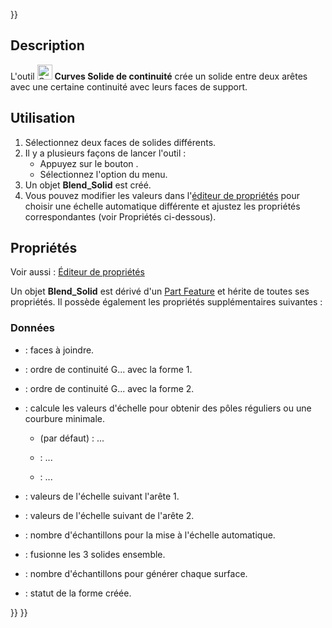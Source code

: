 <languages/>
{{UnfinishedDocu{{#translation:}}}}

{{Docnav/fr
|[[Curves_BlendSurf2/fr|Surface de continuité]]
|[[Curves_FlattenFace/fr|Développé d'une face]]
|[[Curves_Workbench/fr|Atelier Curves]]
|IconL=Curves_BlendSurf2.svg
|IconR=Curves_FlattenFace.svg
|IconC=Curves_workbench_icon.svg
}}

{{GuiCommand/fr
|Name=Curves BlendSolid
|Name/fr=Curves Solide de continuité
|MenuLocation=Surfaces → Créer un solide de continuité
|Workbenches=[[Curves_Workbench/fr|Curves]]
}}

==Description==

L'outil [[Image:Curves_BlendSolid.svg|24px]] '''Curves Solide de continuité''' crée un solide entre deux arêtes avec une certaine continuité avec leurs faces de support.

<span id="Usage"></span>
==Utilisation==

# Sélectionnez deux faces de solides différents.
# Il y a plusieurs façons de lancer l'outil :
#* Appuyez sur le bouton {{Button|[[Image:Curves_BlendSolid.svg|16px]] [[Curves_BlendSolid/fr|Créer un solide de continuité]]}}.
#* Sélectionnez l'option {{MenuCommand|Surfaces → [[Image:Curves_BlendSolid.svg|16px]] Créer un solide de continuité}} du menu.
# Un objet '''Blend_Solid''' est créé.
# Vous pouvez modifier les valeurs dans l'[[Property_editor/fr|éditeur de propriétés]] pour choisir une échelle automatique différente et ajustez les propriétés correspondantes (voir Propriétés ci-dessous).

<span id="Properties"></span>
==Propriétés==

Voir aussi : [[Property_editor/fr|Éditeur de propriétés]]

Un objet '''Blend_Solid''' est dérivé d'un [[Part_Feature/fr|Part Feature]] et hérite de toutes ses propriétés. Il possède également les propriétés supplémentaires suivantes :

<span id="Data"></span>
===Données===

{{TitleProperty|Base}}

* {{PropertyData|Sources|LinkSubList}} : faces à joindre.

{{TitleProperty|Continuity}}

* {{PropertyData|Continuity1|Integer}} : ordre de continuité G... avec la forme 1.
* {{PropertyData|Continuity2|Integer}} : ordre de continuité G... avec la forme 2.

{{TitleProperty|Scale}}

* {{PropertyData|Auto Scale|Enumeration}} : calcule les valeurs d'échelle pour obtenir des pôles réguliers ou une courbure minimale.
** {{Value|RegularPoles}} (par défaut) : ...
** {{Value|MinimizeCurvature}} : ...
** {{Value|Manual}} : ...
* {{PropertyData|Scale1|FloatList}} : valeurs de l'échelle suivant l'arête 1.
* {{PropertyData|Scale2|FloatList}} : valeurs de l'échelle suivant de l'arête 2.
* {{PropertyData|Scale Samples|Integer}} : nombre d'échantillons pour la mise à l'échelle automatique.

{{TitleProperty|Settings}}

* {{PropertyData|Fuse|Bool}} : fusionne les 3 solides ensemble.
* {{PropertyData|Samples|Integer}} : nombre d'échantillons pour générer chaque surface.

{{TitleProperty|Status}}

* {{PropertyData|Shape Type|String}} : statut de la forme créée.


{{Docnav/fr
|[[Curves_BlendSurf2/fr|Surface de continuité]]
|[[Curves_FlattenFace/fr|Développé d'une face]]
|[[Curves_Workbench/fr|Atelier Curves]]
|IconL=Curves_BlendSurf2.svg
|IconR=Curves_FlattenFace.svg
|IconC=Curves_workbench_icon.svg
}}

{{Curves Tools navi{{#translation:}}}}
{{Userdocnavi{{#translation:}}}}